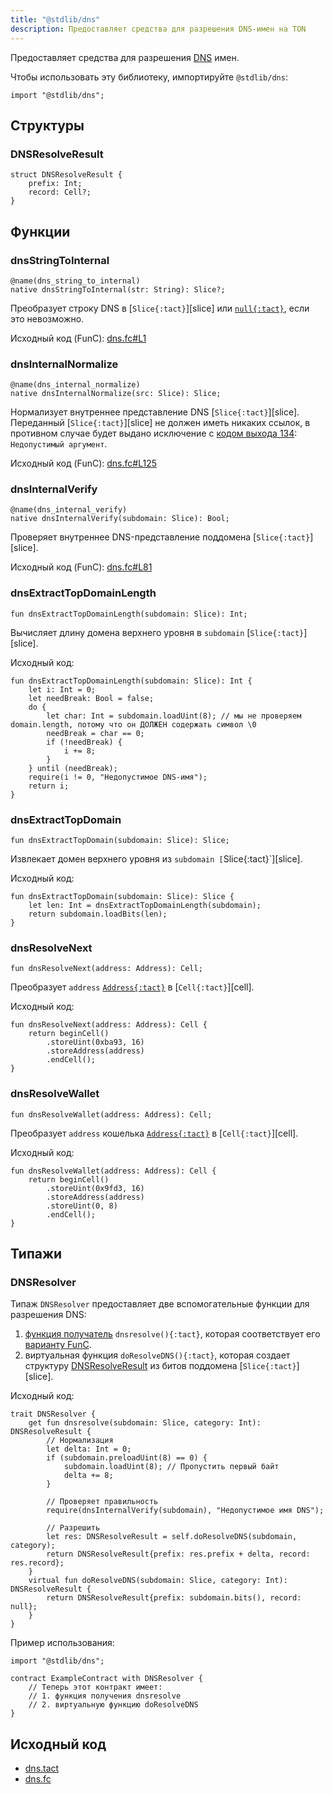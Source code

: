 ```yaml
---
title: "@stdlib/dns"
description: Предоставляет средства для разрешения DNS-имен на TON
---
```


Предоставляет средства для разрешения [DNS](https://docs.ton.org/participate/web3/dns) имен.

Чтобы использовать эту библиотеку, импортируйте `@stdlib/dns`:

```tact
import "@stdlib/dns";
```

## Структуры

### DNSResolveResult

```tact
struct DNSResolveResult {
    prefix: Int;
    record: Cell?;
}
```

## Функции

### dnsStringToInternal

```tact
@name(dns_string_to_internal)
native dnsStringToInternal(str: String): Slice?;
```

Преобразует строку DNS в [`Slice{:tact}`][slice] или [`null{:tact}`](/ru/book/optionals), если это невозможно.

Исходный код (FunC): [dns.fc#L1](https://github.com/tact-lang/tact/blob/e69c7fc99dc9be3fa5ff984456c03ffe8fed3677/stdlib/libs/dns.fc#L1)

### dnsInternalNormalize

```tact
@name(dns_internal_normalize)
native dnsInternalNormalize(src: Slice): Slice;
```

Нормализует внутреннее представление DNS [`Slice{:tact}`][slice]. Переданный [`Slice{:tact}`][slice] не должен иметь никаких ссылок, в противном случае будет выдано исключение с [кодом выхода 134](/ru/book/exit-codes#134): `Недопустимый аргумент`.

Исходный код (FunC): [dns.fc#L125](https://github.com/tact-lang/tact/blob/e69c7fc99dc9be3fa5ff984456c03ffe8fed3677/stdlib/libs/dns.fc#L125)

### dnsInternalVerify

```tact
@name(dns_internal_verify)
native dnsInternalVerify(subdomain: Slice): Bool;
```

Проверяет внутреннее DNS-представление поддомена [`Slice{:tact}`][slice].

Исходный код (FunC): [dns.fc#L81](https://github.com/tact-lang/tact/blob/e69c7fc99dc9be3fa5ff984456c03ffe8fed3677/stdlib/libs/dns.fc#L81)

### dnsExtractTopDomainLength

```tact
fun dnsExtractTopDomainLength(subdomain: Slice): Int;
```

Вычисляет длину домена верхнего уровня в `subdomain` [`Slice{:tact}`][slice].

Исходный код:

```tact
fun dnsExtractTopDomainLength(subdomain: Slice): Int {
    let i: Int = 0;
    let needBreak: Bool = false;
    do {
        let char: Int = subdomain.loadUint(8); // мы не проверяем domain.length, потому что он ДОЛЖЕН содержать символ \0
        needBreak = char == 0;
        if (!needBreak) {
            i += 8;
        }
    } until (needBreak);
    require(i != 0, "Недопустимое DNS-имя");
    return i;
}
```

### dnsExtractTopDomain

```tact
fun dnsExtractTopDomain(subdomain: Slice): Slice;
```

Извлекает домен верхнего уровня из `subdomain [`Slice{:tact}\`][slice].

Исходный код:

```tact
fun dnsExtractTopDomain(subdomain: Slice): Slice {
    let len: Int = dnsExtractTopDomainLength(subdomain);
    return subdomain.loadBits(len);
}
```

### dnsResolveNext

```tact
fun dnsResolveNext(address: Address): Cell;
```

Преобразует `address` [`Address{:tact}`][p] в [`Cell{:tact}`][cell].

Исходный код:

```tact
fun dnsResolveNext(address: Address): Cell {
    return beginCell()
        .storeUint(0xba93, 16)
        .storeAddress(address)
        .endCell();
}
```

### dnsResolveWallet

```tact
fun dnsResolveWallet(address: Address): Cell;
```

Преобразует `address` кошелька [`Address{:tact}`][p] в [`Cell{:tact}`][cell].

Исходный код:

```tact
fun dnsResolveWallet(address: Address): Cell {
    return beginCell()
        .storeUint(0x9fd3, 16)
        .storeAddress(address)
        .storeUint(0, 8)
        .endCell();
}
```

## Типажи

### DNSResolver

Типаж `DNSResolver` предоставляет две вспомогательные функции для разрешения DNS:

1. [функция получатель](/ru/book/functions#getter-functions) `dnsresolve(){:tact}`, которая соответствует его [варианту FunC](https://docs.ton.org/develop/howto/subresolvers#dnsresolve-code).
2. виртуальная функция `doResolveDNS(){:tact}`, которая создает структуру [DNSResolveResult](#dnsresolveresult) из битов поддомена [`Slice{:tact}`][slice].

Исходный код:

```tact
trait DNSResolver {
    get fun dnsresolve(subdomain: Slice, category: Int): DNSResolveResult {
        // Нормализация
        let delta: Int = 0;
        if (subdomain.preloadUint(8) == 0) {
            subdomain.loadUint(8); // Пропустить первый байт
            delta += 8;
        }

        // Проверяет правильность
        require(dnsInternalVerify(subdomain), "Недопустимое имя DNS");

        // Разрешить
        let res: DNSResolveResult = self.doResolveDNS(subdomain, category);
        return DNSResolveResult{prefix: res.prefix + delta, record: res.record};
    }
    virtual fun doResolveDNS(subdomain: Slice, category: Int): DNSResolveResult {
        return DNSResolveResult{prefix: subdomain.bits(), record: null};
    }
}
```

Пример использования:

```tact
import "@stdlib/dns";

contract ExampleContract with DNSResolver {
    // Теперь этот контракт имеет:
    // 1. функция получения dnsresolve
    // 2. виртуальную функцию doResolveDNS
}
```

## Исходный код

- [dns.tact](https://github.com/tact-lang/tact/blob/61541b7783098e1af669faccd7d2334c10981c72/stdlib/libs/dns.tact)
- [dns.fc](https://github.com/tact-lang/tact/blob/e69c7fc99dc9be3fa5ff984456c03ffe8fed3677/stdlib/libs/dns.fc)

[p]: /ru/book/types#primitive-types
[клетка]: /ru/book/cells#cells
[нарезать]: /ru/book/cells#slices
